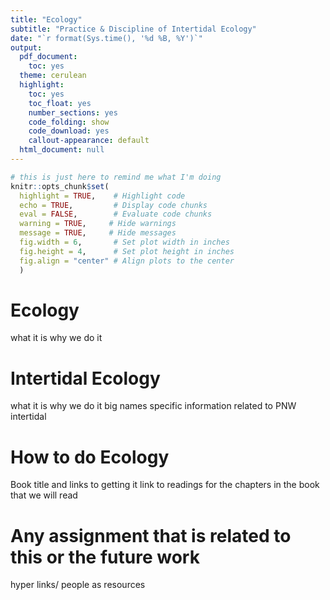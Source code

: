 ```yaml
---
title: "Ecology"
subtitle: "Practice & Discipline of Intertidal Ecology"
date: "`r format(Sys.time(), '%d %B, %Y')`"
output:
  pdf_document:
    toc: yes
  theme: cerulean
  highlight:
    toc: yes
    toc_float: yes
    number_sections: yes
    code_folding: show
    code_download: yes
    callout-appearance: default
  html_document: null
---
```


```r
# this is just here to remind me what I'm doing
knitr::opts_chunk$set(
  highlight = TRUE,    # Highlight code
  echo = TRUE,         # Display code chunks
  eval = FALSE,        # Evaluate code chunks
  warning = TRUE,     # Hide warnings
  message = TRUE,     # Hide messages
  fig.width = 6,       # Set plot width in inches
  fig.height = 4,      # Set plot height in inches
  fig.align = "center" # Align plots to the center
  )
```

# Ecology

what it is why we do it

# Intertidal Ecology

what it is why we do it big names specific information related to PNW intertidal

# How to do Ecology

Book title and links to getting it link to readings for the chapters in the book that we will read

# Any assignment that is related to this or the future work

hyper links/ people as resources
